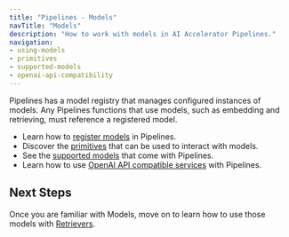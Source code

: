 ```yaml
---
title: "Pipelines - Models"
navTitle: "Models"
description: "How to work with models in AI Accelerator Pipelines."
navigation:
- using-models
- primitives
- supported-models
- openai-api-compatibility
---
```


Pipelines has a model registry that manages configured instances of models. Any Pipelines functions that use models, such as embedding and retrieving, must reference a registered model.

* Learn how to [register models](./using-models) in Pipelines.
* Discover the [primitives](./primitives) that can be used to interact with models.
* See the [supported models](./supported-models) that come with Pipelines.
* Learn how to use [OpenAI API compatible services](./openai-api-compatibility) with Pipelines.

## Next Steps

Once you are familiar with Models, move on to learn how to use those models with [Retrievers](../retrievers).
